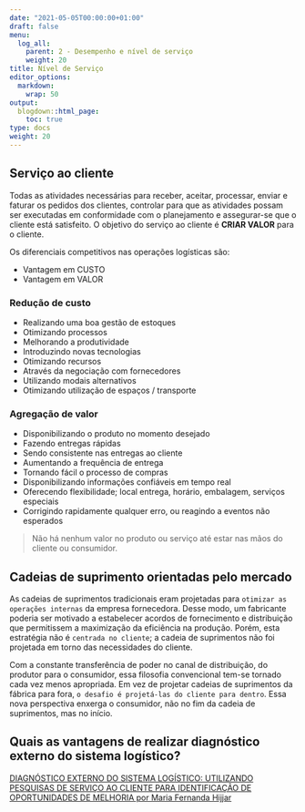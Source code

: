 ---
date: "2021-05-05T00:00:00+01:00"
draft: false
menu:
  log_all:
    parent: 2 - Desempenho e nível de serviço
    weight: 20
title: Nível de Serviço
editor_options: 
  markdown: 
    wrap: 50
output: 
  blogdown::html_page:
    toc: true
type: docs
weight: 20
---

## Serviço ao cliente

Todas as atividades necessárias para receber, aceitar, processar, enviar e faturar os pedidos dos clientes, controlar para que as atividades possam ser executadas em conformidade com o planejamento e assegurar-se que o cliente está satisfeito. O objetivo do serviço ao cliente é **CRIAR VALOR** para o cliente.

Os diferenciais competitivos nas operações logísticas são:

- Vantagem em CUSTO    
- Vantagem em VALOR   

### Redução de custo
- Realizando uma boa gestão de estoques   
- Otimizando processos   
- Melhorando a produtividade   
- Introduzindo novas tecnologias   
- Otimizando recursos   
- Através da negociação com fornecedores   
- Utilizando modais alternativos   
- Otimizando utilização de espaços / transporte   

### Agregação de valor
- Disponibilizando o produto no momento desejado   
- Fazendo entregas rápidas   
- Sendo consistente nas entregas ao cliente   
- Aumentando a frequência de entrega   
- Tornando fácil o processo de compras   
- Disponibilizando informações confiáveis em tempo real   
- Oferecendo flexibilidade; local entrega, horário, embalagem, serviços especiais   
- Corrigindo rapidamente qualquer erro, ou reagindo a eventos não esperados   


> Não há nenhum valor no produto ou serviço até estar nas mãos do cliente ou consumidor.

## Cadeias de suprimento orientadas pelo mercado

As cadeias de suprimentos tradicionais eram projetadas para `otimizar as operações internas` da empresa fornecedora. Desse modo, um fabricante poderia ser motivado a estabelecer acordos de fornecimento e distribuição que permitissem a maximização da eficiência na produção.
Porém, esta estratégia não é `centrada no cliente`; a cadeia de suprimentos não foi projetada em torno das necessidades do cliente.

Com a constante transferência de poder no canal de distribuição, do produtor para o consumidor, essa filosofia convencional tem-se tornado cada vez menos apropriada. Em vez de projetar cadeias de suprimentos da fábrica para fora, `o desafio é projetá-las do cliente para dentro`.
Essa nova perspectiva enxerga o consumidor, não no fim da cadeia de suprimentos, mas no início.


## Quais as vantagens de realizar diagnóstico externo do sistema logístico?

[DIAGNÓSTICO EXTERNO DO SISTEMA LOGÍSTICO: UTILIZANDO PESQUISAS DE SERVIÇO AO CLIENTE PARA IDENTIFICAÇÃO DE OPORTUNIDADES DE MELHORIA por Maria Fernanda Hijjar](https://www.ilos.com.br/web/diagnostico-externo-do-sistema-logistico-utilizando-pesquisas-de-servico-ao-cliente-para-identificacao-de-oportunidades-de-melhoria/)
